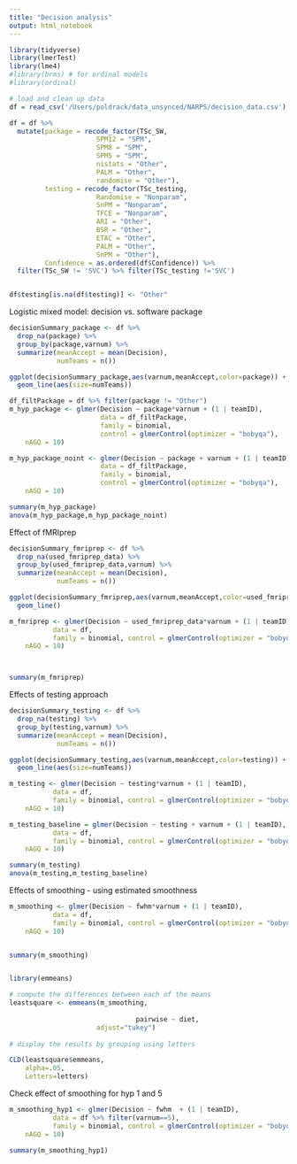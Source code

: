 ```yaml
---
title: "Decision analysis"
output: html_notebook
---
```


```r
library(tidyverse)
library(lmerTest)
library(lme4)
#library(brms) # for ordinal models
#library(ordinal)
```

```r
# load and clean up data
df = read_csv('/Users/poldrack/data_unsynced/NARPS/decision_data.csv')

df = df %>% 
  mutate(package = recode_factor(TSc_SW,
                      SPM12 = "SPM",
                      SPM8 = "SPM",
                      SPM5 = "SPM",
                      nistats = "Other",
                      PALM = "Other",
                      randomise = "Other"),
         testing = recode_factor(TSc_testing,
                      Randomise = "Nonparam",
                      SnPM = "Nonparam",
                      TFCE = "Nonparam",
                      ARI = "Other",
                      BSR = "Other",
                      ETAC = "Other",
                      PALM = "Other",
                      SnPM = "Other"),
         Confidence = as.ordered(df$Confidence)) %>%
  filter(TSc_SW != 'SVC') %>% filter(TSc_testing !='SVC')


df$testing[is.na(df$testing)] <- "Other"

```

Logistic mixed model: decision vs. software package


```r
decisionSummary_package <- df %>%
  drop_na(package) %>%
  group_by(package,varnum) %>%
  summarize(meanAccept = mean(Decision),
            numTeams = n()) 

ggplot(decisionSummary_package,aes(varnum,meanAccept,color=package)) +
  geom_line(aes(size=numTeams)) 

```

```r
df_filtPackage = df %>% filter(package != "Other")
m_hyp_package <- glmer(Decision ~ package*varnum + (1 | teamID), 
                       data = df_filtPackage, 
                       family = binomial, 
                       control = glmerControl(optimizer = "bobyqa"),
    nAGQ = 10)

m_hyp_package_noint <- glmer(Decision ~ package + varnum + (1 | teamID), 
                       data = df_filtPackage, 
                       family = binomial, 
                       control = glmerControl(optimizer = "bobyqa"),
    nAGQ = 10)

summary(m_hyp_package)
anova(m_hyp_package,m_hyp_package_noint)

```


Effect of fMRIprep

```r
decisionSummary_fmriprep <- df %>%
  drop_na(used_fmriprep_data) %>%
  group_by(used_fmriprep_data,varnum) %>%
  summarize(meanAccept = mean(Decision),
            numTeams = n()) 

ggplot(decisionSummary_fmriprep,aes(varnum,meanAccept,color=used_fmriprep_data)) +
  geom_line() 

```

```r

m_fmriprep <- glmer(Decision ~ used_fmriprep_data*varnum + (1 | teamID), 
           data = df, 
           family = binomial, control = glmerControl(optimizer = "bobyqa"),
    nAGQ = 10)



summary(m_fmriprep)
```

Effects of testing approach


```r
decisionSummary_testing <- df %>%
  drop_na(testing) %>%
  group_by(testing,varnum) %>%
  summarize(meanAccept = mean(Decision),
            numTeams = n()) 

ggplot(decisionSummary_testing,aes(varnum,meanAccept,color=testing)) +
  geom_line(aes(size=numTeams)) 

```


```r
m_testing <- glmer(Decision ~ testing*varnum + (1 | teamID), 
           data = df, 
           family = binomial, control = glmerControl(optimizer = "bobyqa"),
    nAGQ = 10)

m_testing_baseline = glmer(Decision ~ testing + varnum + (1 | teamID), 
           data = df, 
           family = binomial, control = glmerControl(optimizer = "bobyqa"),
    nAGQ = 10)

summary(m_testing)
anova(m_testing,m_testing_baseline)

```

Effects of smoothing - using estimated smoothness

```r
m_smoothing <- glmer(Decision ~ fwhm*varnum + (1 | teamID), 
           data = df, 
           family = binomial, control = glmerControl(optimizer = "bobyqa"),
    nAGQ = 10)


summary(m_smoothing)



```

```r
library(emmeans)

# compute the differences between each of the means
leastsquare <- emmeans(m_smoothing, 
             
                                pairwise ~ diet,
                      adjust="tukey")
 
# display the results by grouping using letters

CLD(leastsquare$emmeans, 
    alpha=.05,  
    Letters=letters)

```

Check effect of smoothing for hyp 1 and 5

```r
m_smoothing_hyp1 <- glmer(Decision ~ fwhm  + (1 | teamID), 
           data = df %>% filter(varnum==5), 
           family = binomial, control = glmerControl(optimizer = "bobyqa"),
    nAGQ = 10)

summary(m_smoothing_hyp1)
```

